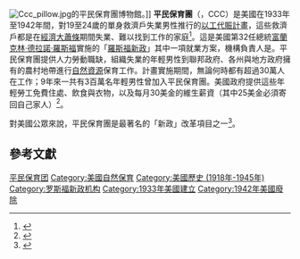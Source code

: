 [[File:Ccc_pillow.jpg|thumb]]的平民保育團博物館。]]
'''平民保育團'''（{{lang|en|Civilian Conservation Corps}}，CCC）是美國在1933年至1942年間，對19至24歲的單身救濟戶失業男性推行的[[創業方案|以工代賑計畫]]，這些救濟戶都是在[[經濟大蕭條|經濟大蕭條]]期間失業、難以找到工作的家庭<ref>{{Cite book|author=Civitello, Linda|title=《餐桌上的風景：歷史傳說、名櫥軼事和經典烹飪交織的美食文化》|publisher=三言社|location=台北|isbn=9789866739057|language=zh-tw|date=2008年1月}}</ref>。這是美國第32任總統[[富蘭克林·德拉諾·羅斯福|富蘭克林·德拉諾·羅斯福]]實施的「[[羅斯福新政|羅斯福新政]]」其中一項就業方案，機構負責人是{{Link-en|羅伯特·費希納|Robert Fechner}}。平民保育團提供人力勞動職缺，組織失業的年輕男性到聯邦政府、各州與地方政府擁有的農村地帶進行[[自然資源|自然資源]]保育工作。計畫實施期間，無論何時都有超過30萬人在工作；9年來一共有3百萬名年輕男性曾加入平民保育團。美國政府提供這些年輕勞工免費住處、飲食與衣物，以及每月30美金的維生薪資（其中25美金必須寄回自己家人）<ref>{{Cite book|author=Lowe, Norman|title=''Mastering Modern World History''|edition=2|pages=117|publisher=Macmillan|location=London|year=1996|language=en|isbn=9780333465769}}</ref>。

對美國公眾來說，平民保育團是最著名的「新政」改革項目之一<ref>{{Cite book|author=Merrill, Perry H.|title=''Roosevelt's Forest Army, A History of the Civilian Conservation Corps''|url=https://archive.org/details/rooseveltsforest00merr|isbn=0960580603|year=1981|pages=[https://archive.org/details/rooseveltsforest00merr/page/196 196]|language=en|publisher=Perry H Merrill Dr}}</ref>。

== 參考文獻 ==
{{reflist}}
{{New Deal}}
[[Category:平民保育团|]]
[[Category:美國自然保育|Category:美國自然保育]]
[[Category:美國歷史_(1918年-1945年)|Category:美國歷史 (1918年-1945年)]]
[[Category:罗斯福新政机构|Category:罗斯福新政机构]]
[[Category:1933年美國建立|Category:1933年美國建立]]
[[Category:1942年美國廢除|Category:1942年美國廢除]]